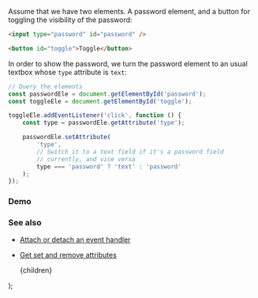 
Assume that we have two elements. A password element, and a button for toggling the visibility of the password:

```html
<input type="password" id="password" />

<button id="toggle">Toggle</button>
```

In order to show the password, we turn the password element to an usual textbox whose `type` attribute is `text`:

```js
// Query the elements
const passwordEle = document.getElementById('password');
const toggleEle = document.getElementById('toggle');

toggleEle.addEventListener('click', function () {
    const type = passwordEle.getAttribute('type');

    passwordEle.setAttribute(
        'type',
        // Switch it to a text field if it's a password field
        // currently, and vice versa
        type === 'password' ? 'text' : 'password'
    );
});
```

### Demo

<Demo title="Toggle password visibility" url="/demo/toggle-password-visibility/index.html" />

### See also

-   [Attach or detach an event handler](/attach-or-detach-an-event-handler)
-   [Get set and remove attributes](/get-set-and-remove-attributes)

    <PostLayout keywords="" title="Toggle password visibility">
        {children}
    </PostLayout>
);
